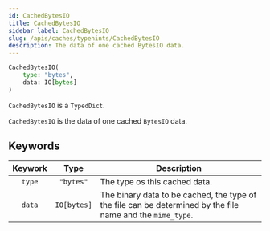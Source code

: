 ```yaml
---
id: CachedBytesIO
title: CachedBytesIO
sidebar_label: CachedBytesIO
slug: /apis/caches/typehints/CachedBytesIO
description: The data of one cached BytesIO data.
---
```



<APITopBar type="type" source="caches.typehints.CachedBytesIO" />

```python
CachedBytesIO(
    type: "bytes",
    data: IO[bytes]
)
```

`CachedBytesIO` is a `TypedDict`.

`CachedBytesIO` is the data of one cached `BytesIO` data.

## Keywords

| Keywork |    Type     | <center>Description</center>                                                                               |
| :-----: | :---------: | :--------------------------------------------------------------------------------------------------------- |
| `type`  |  `"bytes"`  | The type os this cached data.                                                                              |
| `data`  | `IO[bytes]` | The binary data to be cached, the type of the file can be determined by the file name and the `mime_type`. |
